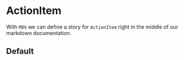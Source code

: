 
<Meta title="Design system|ActionItem" component={ActionItem} />

# ActionItem

With `MDX` we can define a story for `ActionItem` right in the middle of our markdown documentation.

## Default

<Story name="default">
  <ActionItem />
</Story>

